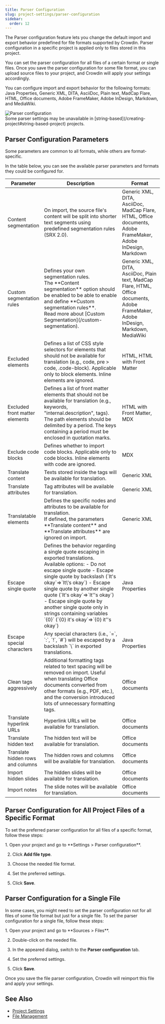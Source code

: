 ```yaml
---
title: Parser Configuration
slug: project-settings/parser-configuration
sidebar:
  order: 12
---
```



The Parser configuration feature lets you change the default import and export behavior predefined for file formats supported by Crowdin. Parser configuration in a specific project is applied only to files stored in this project.

You can set the parser configuration for all files of a certain format or single files. Once you save the parser configuration for some file format, you can upload source files to your project, and Crowdin will apply your settings accordingly.

You can configure import and export behavior for the following formats: Java Properties, Generic XML, DITA, AsciiDoc, Plain text, MadCap Flare, HTML, Office documents, Adobe FrameMaker, Adobe InDesign, Markdown, and MediaWiki.

<Image src={parsersConfiguration} alt="Parser configuration" />

<Aside type="caution">
  Some parser settings may be unavailable in [string-based](/creating-project#string-based-project) projects.
</Aside>

## Parser Configuration Parameters

Some parameters are common to all formats, while others are format-specific.

In the table below, you can see the available parser parameters and formats they could be configured for.

<table>
  <colgroup>
    <col width="18%" />
    <col width="55%" />
    <col width="27%" />
  </colgroup>
  <thead>
    <tr>
      <th>Parameter</th>
      <th>Description</th>
      <th>Format</th>
    </tr>
  </thead>
  <tbody>
    <tr>
      <td>Content segmentation</td>
      <td>On import, the source file's content will be split into shorter text segments using predefined segmentation rules (SRX 2.0).</td>
      <td>Generic XML, DITA, AsciiDoc, MadCap Flare, HTML, Office documents, Adobe FrameMaker, Adobe InDesign, Markdown</td>
    </tr>
    <tr>
      <td>Custom segmentation rules</td>
      <td>
        <div>
          Defines your own segmentation rules.
          <Aside>The **Content segmentation** option should be enabled to be able to enable and define **Custom segmentation rules**.</Aside>
          <ReadMore>Read more about [Custom Segmentation](/custom-segmentation).</ReadMore>
        </div>
      </td>
      <td>Generic XML, DITA, AsciiDoc, Plain text, MadCap Flare, HTML, Office documents, Adobe FrameMaker, Adobe InDesign, Markdown, MediaWiki</td>
    </tr>
    <tr>
      <td>Excluded elements</td>
      <td>Defines a list of CSS style selectors for elements that should not be available for translation (e.g., code, pre > code, .code-block). Applicable only to block elements. Inline elements are ignored.</td>
      <td>HTML, HTML with Front Matter</td>
    </tr>
    <tr>
      <td>Excluded front matter elements</td>
      <td>Defines a list of front matter elements that should not be available for translation (e.g., keywords, "internal.description", tags). The path elements should be delimited by a period. The keys containing a period must be enclosed in quotation marks.</td>
      <td>HTML with Front Matter, MDX</td>
    </tr>
    <tr>
      <td>Exclude code blocks</td>
      <td>Defines whether to import code blocks. Applicable only to code blocks. Inline elements with code are ignored.</td>
      <td>MDX</td>
    </tr>
    <tr>
      <td>Translate content</td>
      <td>Texts stored inside the tags will be available for translation.</td>
      <td>Generic XML</td>
    </tr>
    <tr>
      <td>Translate attributes</td>
      <td>Tag attributes will be available for translation.</td>
      <td>Generic XML</td>
    </tr>
    <tr>
      <td>Translatable elements</td>
      <td>
        <div>
          Defines the specific nodes and attributes to be available for translation.
          <Aside>If defined, the parameters **Translate content** and **Translate attributes** are ignored on import.</Aside>
        </div>
      </td>
      <td>Generic XML</td>
    </tr>
    <tr>
      <td>Escape single quote</td>
      <td>
        <div>
          Defines the behavior regarding a single quote escaping in exported translations.<br />
          Available options:
            - Do not escape single quote
            - Escape single quote by backslash (`It's okay`⇒`It\'s okay`)
            - Escape single quote by another single quote (`It's okay`⇒`It''s okay`)
            - Escape single quote by another single quote only in strings containing variables `{0}` (`{0} it's okay`⇒`{0} it''s okay`)
        </div>
      </td>
      <td>Java Properties</td>
    </tr>
    <tr>
      <td>Escape special characters</td>
      <td>
        <div>
          Any special characters (i.e., `=`, `:`, `!`, `#`) will be escaped by a backslash `\` in exported translations.
        </div>
      </td>
      <td>Java Properties</td>
    </tr>
    <tr>
      <td>Clean tags aggressively</td>
      <td>Additional formatting tags related to text spacing will be removed on import. Useful when translating Office documents converted from other formats (e.g., PDF, etc.), and the conversion introduced lots of unnecessary formatting tags.</td>
      <td>Office documents</td>
    </tr>
    <tr>
      <td>Translate hyperlink URLs</td>
      <td>Hyperlink URLs will be available for translation.</td>
      <td>Office documents</td>
    </tr>
    <tr>
      <td>Translate hidden text</td>
      <td>The hidden text will be available for translation.</td>
      <td>Office documents</td>
    </tr>
    <tr>
      <td>Translate hidden rows and columns</td>
      <td>The hidden rows and columns will be available for translation.</td>
      <td>Office documents</td>
    </tr>
    <tr>
      <td>Import hidden slides</td>
      <td>The hidden slides will be available for translation.</td>
      <td>Office documents</td>
    </tr>
    <tr>
      <td>Import notes</td>
      <td>The slide notes will be available for translation.</td>
      <td>Office documents</td>
    </tr>
  </tbody>
</table>

## Parser Configuration for All Project Files of a Specific Format

To set the preferred parser configuration for all files of a specific format, follow these steps:

<Steps>
  1. Open your project and go to **Settings > Parser configuration**.

  2. Click **Add file type**.

  3. Choose the needed file format.

  4. Set the preferred settings.

  5. Click **Save**.
</Steps>

## Parser Configuration for a Single File

In some cases, you might need to set the parser configuration not for all files of some file format but just for a single file. To set the parser configuration for a single file, follow these steps:

<Steps>
  1. Open your project and go to **Sources > Files**.

  2. Double-click on the needed file.

  3. In the appeared dialog, switch to the **Parser configuration** tab.

  4. Set the preferred settings.

  5. Click **Save**.
</Steps>

Once you save the file parser configuration, Crowdin will reimport this file and apply your settings.

## See Also

* [Project Settings](/project-settings)
* [File Management](/file-management)
